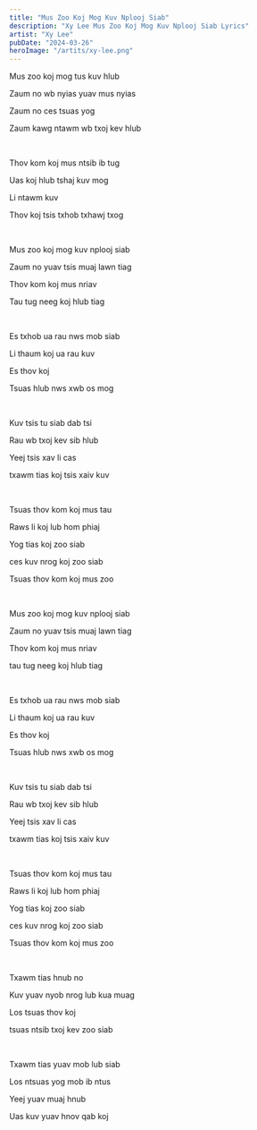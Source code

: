 ```yaml
---
title: "Mus Zoo Koj Mog Kuv Nplooj Siab"
description: "Xy Lee Mus Zoo Koj Mog Kuv Nplooj Siab Lyrics"
artist: "Xy Lee"
pubDate: "2024-03-26"
heroImage: "/artits/xy-lee.png"
---
```


Mus zoo koj mog tus kuv hlub

Zaum no wb nyias yuav mus nyias

Zaum no ces tsuas yog

Zaum kawg ntawm wb txoj kev hlub

<br />

Thov kom koj mus ntsib ib tug

Uas koj hlub tshaj kuv mog

Li ntawm kuv

Thov koj tsis txhob txhawj txog

<br />

Mus zoo koj mog kuv nplooj siab

Zaum no yuav tsis muaj lawn tiag

Thov kom koj mus nriav

Tau tug neeg koj hlub tiag

<br />

Es txhob ua rau nws mob siab

Li thaum koj ua rau kuv

Es thov koj

Tsuas hlub nws xwb os mog

<br />

Kuv tsis tu siab dab tsi

Rau wb txoj kev sib hlub

Yeej tsis xav li cas

txawm tias koj tsis xaiv kuv

<br />

Tsuas thov kom koj mus tau

Raws li koj lub hom phiaj

Yog tias koj zoo siab

ces kuv nrog koj zoo siab

Tsuas thov kom koj mus zoo

<br />

Mus zoo koj mog kuv nplooj siab

Zaum no yuav tsis muaj lawn tiag

Thov kom koj mus nriav

tau tug neeg koj hlub tiag

<br />

Es txhob ua rau nws mob siab

Li thaum koj ua rau kuv

Es thov koj

Tsuas hlub nws xwb os mog

<br />

Kuv tsis tu siab dab tsi

Rau wb txoj kev sib hlub

Yeej tsis xav li cas

txawm tias koj tsis xaiv kuv

<br />

Tsuas thov kom koj mus tau

Raws li koj lub hom phiaj

Yog tias koj zoo siab

ces kuv nrog koj zoo siab

Tsuas thov kom koj mus zoo

<br />

Txawm tias hnub no

Kuv yuav nyob nrog lub kua muag

Los tsuas thov koj

tsuas ntsib txoj kev zoo siab

<br />

Txawm tias yuav mob lub siab

Los ntsuas yog mob ib ntus

Yeej yuav muaj hnub

Uas kuv yuav hnov qab koj
